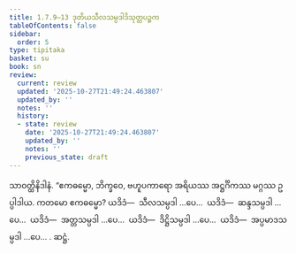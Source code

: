 ```yaml
---
title: 1.7.9–13 ဒုတိယသီလသမ္ပဒါဒိသုတ္တပဉ္စက
tableOfContents: false
sidebar:
  order: 5
type: tipitaka
basket: su
book: sn
review:
  current: review
  updated: '2025-10-27T21:49:24.463807'
  updated_by: ''
  notes: ''
  history:
  - state: review
    date: '2025-10-27T21:49:24.463807'
    updated_by: ''
    notes: ''
    previous_state: draft
---
```



<ReviewStatus review={frontmatter.review} showDetails={true} />

<HypothesisAnnotation frontmatter={frontmatter} />

<DynamicBreadcrumb />

<Division number="71–75" book="sn" e="ch" v="18" p="290">

<Paragraph number="178" book="sn">
သာဝတ္ထိနိဒါနံ. “ဧကဓမ္မော, ဘိက္ခဝေ, ဗဟူပကာရော အရိယဿ အဋ္ဌင်္ဂိကဿ မဂ္ဂဿ ဥပ္ပါဒါယ. ကတမော ဧကဓမ္မော? ယဒိဒံ—  သီလသမ္ပဒါ …ပေ…  ယဒိဒံ—  ဆန္ဒသမ္ပဒါ …ပေ…  ယဒိဒံ—  အတ္တသမ္ပဒါ …ပေ…  ယဒိဒံ—  ဒိဋ္ဌိသမ္ပဒါ …ပေ…  ယဒိဒံ—  အပ္ပမာဒသမ္ပဒါ …ပေ… .

</Paragraph>
</Division>

<Paragraph number="179" type="center" book="sn">
ဆဋ္ဌံ.
</Paragraph>